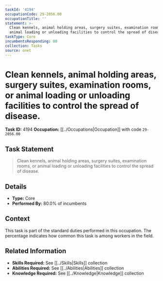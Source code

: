```yaml
---
taskId: '4194'
occupationCode: 29-2056.00
occupationTitle: ''
statement: >-
  Clean kennels, animal holding areas, surgery suites, examination rooms, or
  animal loading or unloading facilities to control the spread of disease.
taskType: Core
incumbentsResponding: 80
collection: Tasks
source: onet
---
```

# Clean kennels, animal holding areas, surgery suites, examination rooms, or animal loading or unloading facilities to control the spread of disease.

**Task ID:** 4194
**Occupation:** [[../Occupations|Occupation]] with code `29-2056.00`

## Task Statement

> Clean kennels, animal holding areas, surgery suites, examination rooms, or animal loading or unloading facilities to control the spread of disease.

## Details

- **Type:** Core
- **Performed By:** 80.0% of incumbents

## Context

This task is part of the standard duties performed in this occupation. The percentage indicates how common this task is among workers in the field.

## Related Information

- **Skills Required:** See [[../Skills|Skills]] collection
- **Abilities Required:** See [[../Abilities|Abilities]] collection
- **Knowledge Required:** See [[../Knowledge|Knowledge]] collection

